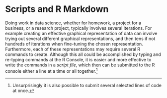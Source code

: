 # Scripts and R Markdown

Doing work in data science, whether for homework, a project for a business, or a research project, typically involves several iterations. For example creating an effective graphical representation of data can involve trying out several different graphical representations, and then tens if not hundreds of iterations when fine-tuning the chosen representation. Furthermore, each of these representations may require several R commands to create. Although this all could be accomplished by typing and re-typing commands at the R Console, it is easier and more effective to write the commands in a *script file*, which then can be submitted to the R console either a line at a time or all together.^[Unsurprisingly it is also possible to submit several selected lines of code at once.] 

